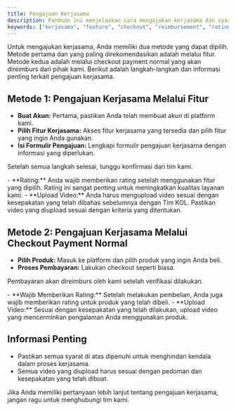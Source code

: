 ```yaml
---
title: Pengajuan Kerjasama
description: Panduan ini menjelaskan cara mengajukan kerjasama dan syarat yang harus dipenuhi.
keywords: ["kerjasama", "feature", "checkout", "reimbursement", "rating", "video upload"]
---
```


Untuk mengajukan kerjasama, Anda memiliki dua metode yang dapat dipilih. Metode pertama dan yang paling direkomendasikan adalah melalui fitur. Metode kedua adalah melalui checkout payment normal yang akan direimburs dari pihak kami. Berikut adalah langkah-langkah dan informasi penting terkait pengajuan kerjasama.

## Metode 1: Pengajuan Kerjasama Melalui Fitur

<Step>
<StepItem title="Pendaftaran Melalui Fitur">

  - **Buat Akun:** Pertama, pastikan Anda telah membuat akun di platform kami.
  - **Pilih Fitur Kerjasama:** Akses fitur kerjasama yang tersedia dan pilih fitur yang ingin Anda gunakan.
  - **Isi Formulir Pengajuan:** Lengkapi formulir pengajuan kerjasama dengan informasi yang diperlukan.
  
  Setelah semua langkah selesai, tunggu konfirmasi dari tim kami.

</StepItem>
<StepItem title="Syarat Penggunaan Fitur">
  - **Rating:** Anda wajib memberikan rating setelah menggunakan fitur yang dipilih. Rating ini sangat penting untuk meningkatkan kualitas layanan kami.
  - **Upload Video:** Anda harus mengupload video sesuai dengan kesepakatan yang telah dibahas sebelumnya dengan Tim KOL. Pastikan video yang diupload sesuai dengan kriteria yang ditentukan.

</StepItem>
</Step>

## Metode 2: Pengajuan Kerjasama Melalui Checkout Payment Normal

<Step>
<StepItem title="Checkout Payment Normal">
  
  - **Pilih Produk:** Masuk ke platform dan pilih produk yang ingin Anda beli.
  - **Proses Pembayaran:** Lakukan checkout seperti biasa.
  
  Pembayaran akan direimburs oleh kami setelah verifikasi dilakukan.

</StepItem>
<StepItem title="Syarat Pembayaran Normal">
  - **Wajib Memberikan Rating:** Setelah melakukan pembelian, Anda juga wajib memberikan rating untuk produk yang telah dibeli.
  - **Upload Video:** Sesuai dengan kesepakatan yang telah dilakukan, upload video yang mencerminkan pengalaman Anda menggunakan produk.

</StepItem>
</Step>

## Informasi Penting

- Pastikan semua syarat di atas dipenuhi untuk menghindari kendala dalam proses kerjasama.
- Semua video yang diupload harus sesuai dengan pedoman dan kesepakatan yang telah dibuat.

Jika Anda memiliki pertanyaan lebih lanjut tentang pengajuan kerjasama, jangan ragu untuk menghubungi tim kami.

